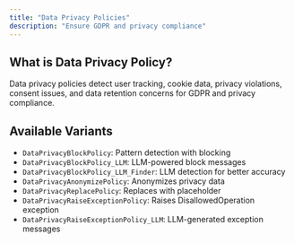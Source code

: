 ```yaml
---
title: "Data Privacy Policies"
description: "Ensure GDPR and privacy compliance"
---
```


## What is Data Privacy Policy?

Data privacy policies detect user tracking, cookie data, privacy violations, consent issues, and data retention concerns for GDPR and privacy compliance.

## Available Variants

- `DataPrivacyBlockPolicy`: Pattern detection with blocking
- `DataPrivacyBlockPolicy_LLM`: LLM-powered block messages
- `DataPrivacyBlockPolicy_LLM_Finder`: LLM detection for better accuracy
- `DataPrivacyAnonymizePolicy`: Anonymizes privacy data
- `DataPrivacyReplacePolicy`: Replaces with placeholder
- `DataPrivacyRaiseExceptionPolicy`: Raises DisallowedOperation exception
- `DataPrivacyRaiseExceptionPolicy_LLM`: LLM-generated exception messages
